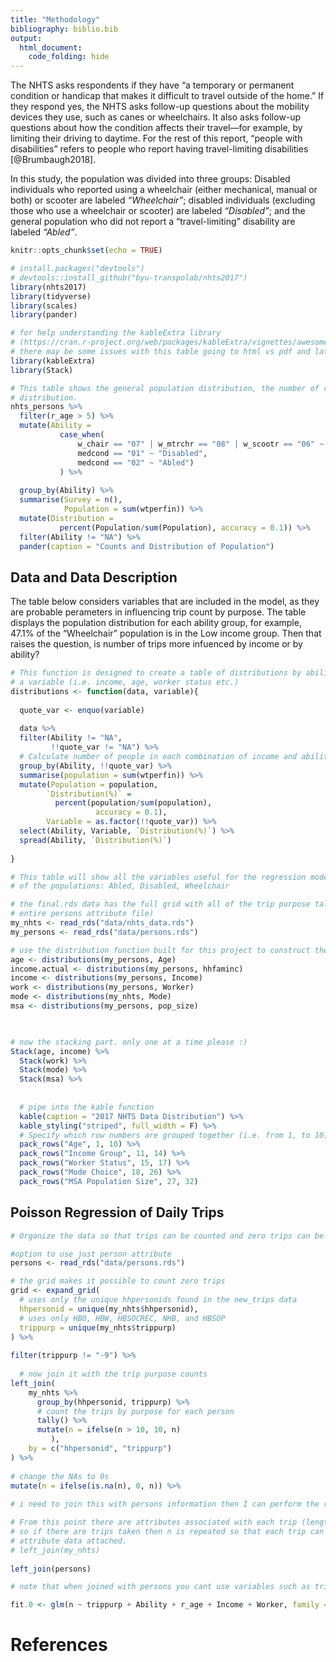 ```yaml
---
title: "Methodology"
bibliography: biblio.bib
output: 
  html_document:
    code_folding: hide
---
```

The NHTS asks respondents if they have “a temporary or permanent condition or handicap that makes it difficult to travel outside of the home.” If they respond yes, the NHTS asks follow-up questions about the mobility devices they use, such as canes or wheelchairs. It also asks follow-up questions about how the condition affects their travel—for example, by limiting their driving to daytime. For the rest of this report, “people with disabilities” refers to people who report having travel-limiting disabilities [@Brumbaugh2018].

In this study, the population was divided into three groups: Disabled individuals who reported using a wheelchair (either mechanical, manual or both) or scooter are labeled *"Wheelchair"*; disabled individuals (excluding those who use a wheelchair or scooter) are labeled *"Disabled"*; and the general population who did not report a "travel-limiting" disability are labeled *"Abled"*.


```r
knitr::opts_chunk$set(echo = TRUE)

# install.packages("devtools")
# devtools::install_github("byu-transpolab/nhts2017")
library(nhts2017)
library(tidyverse)
library(scales)
library(pander)

# for help understanding the kableExtra library 
# (https://cran.r-project.org/web/packages/kableExtra/vignettes/awesome_table_in_html.html)
# there may be some issues with this table going to html vs pdf and latex
library(kableExtra)
library(Stack)
```



```r
# This table shows the general population distribution, the number of respondents, and the respective
# distribution.
nhts_persons %>% 
  filter(r_age > 5) %>%
  mutate(Ability = 
           case_when(
               w_chair == "07" | w_mtrchr == "08" | w_scootr == "06" ~ "Wheelchair",
               medcond == "01" ~ "Disabled",  
               medcond == "02" ~ "Abled")
           ) %>% 
  
  group_by(Ability) %>%
  summarise(Survey = n(),
            Population = sum(wtperfin)) %>%
  mutate(Distribution = 
           percent(Population/sum(Population), accuracy = 0.1)) %>%
  filter(Ability != "NA") %>%
  pander(caption = "Counts and Distribution of Population")

```


## Data and Data Description

The table below considers variables that are included in the model, as they are probable perameters in influencing trip count by purpose. The table displays the population distribution for each ability group, for example, 47.1% of the "Wheelchair" population is in the Low income group. Then that raises the question, is number of trips more infuenced by income or by ability?

```r
# This function is designed to create a table of distributions by ability type for each factor in 
# a variable (i.e. income, age, worker status etc.)
distributions <- function(data, variable){
  
  quote_var <- enquo(variable)
  
  data %>% 
  filter(Ability != "NA", 
         !!quote_var != "NA") %>%
  # Calculate number of people in each combination of income and ability.
  group_by(Ability, !!quote_var) %>%
  summarise(population = sum(wtperfin)) %>%
  mutate(Population = population,
        `Distribution(%)` = 
          percent(population/sum(population), 
                   accuracy = 0.1),
        Variable = as.factor(!!quote_var)) %>%
  select(Ability, Variable, `Distribution(%)`) %>%
  spread(Ability, `Distribution(%)`)
  
}
```

```r
# This table will show all the variables useful for the regression model and show the distribution for each 
# of the populations: Abled, Disabled, Wheelchair

# the final.rds data has the full grid with all of the trip purpose tally per person (in addition to the 
# entire persons attribute file)
my_nhts <- read_rds("data/nhts_data.rds")
my_persons <- read_rds("data/persons.rds")

# use the distribution function built for this project to construct the distribution tables
age <- distributions(my_persons, Age)
income.actual <- distributions(my_persons, hhfaminc)
income <- distributions(my_persons, Income)
work <- distributions(my_persons, Worker)
mode <- distributions(my_nhts, Mode)
msa <- distributions(my_persons, pop_size)
       


# now the stacking part. only one at a time please :)
Stack(age, income) %>% 
  Stack(work) %>%
  Stack(mode) %>%
  Stack(msa) %>%
  
  
  # pipe into the kable function
  kable(caption = "2017 NHTS Data Distribution") %>%
  kable_styling("striped", full_width = F) %>%
  # Specify which row numbers are grouped together (i.e. from 1, to 10)
  pack_rows("Age", 1, 10) %>%
  pack_rows("Income Group", 11, 14) %>%
  pack_rows("Worker Status", 15, 17) %>%
  pack_rows("Mode Choice", 18, 26) %>%
  pack_rows("MSA Population Size", 27, 32)
```

## Poisson Regression of Daily Trips

```r
# Organize the data so that trips can be counted and zero trips can be accounted for

#option to use just person attribute
persons <- read_rds("data/persons.rds")

# the grid makes it possible to count zero trips
grid <- expand_grid(
  # uses only the unique hhpersonids found in the new_trips data
  hhpersonid = unique(my_nhts$hhpersonid), 
  # uses only HBO, HBW, HBSOCREC, NHB, and HBSOP
  trippurp = unique(my_nhts$trippurp)
) %>%
  
filter(trippurp != "-9") %>%
  
  # now join it with the trip purpose counts
left_join(
    my_nhts %>%
      group_by(hhpersonid, trippurp) %>%
      # count the trips by purpose for each person
      tally() %>%
      mutate(n = ifelse(n > 10, 10, n)
         ),
    by = c("hhpersonid", "trippurp")
) %>%
  
# change the NAs to 0s
mutate(n = ifelse(is.na(n), 0, n)) %>%
             
# i need to join this with persons information then I can perform the regression

# From this point there are attributes associated with each trip (length, mode).
# so if there are trips taken then n is repeated so that each trip can have specific 
# attribute data attached.
# left_join(my_nhts)
  
left_join(persons)

# note that when joined with persons you cant use variables such as trip length or mode

```

```r
fit.0 <- glm(n ~ trippurp + Ability + r_age + Income + Worker, family = "poisson", data = grid)

```

# References